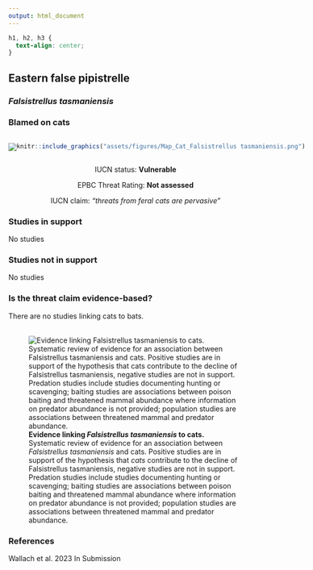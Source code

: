 ```yaml
---
output: html_document
---
```

```css
h1, h2, h3 {
  text-align: center;
}
```

## **Eastern false pipistrelle**
### *Falsistrellus tasmaniensis*
### Blamed on cats

:::: {style="display: flex;"}

[![](assets/photos/Falsistrellus tasmaniensis.png)](https://www.inaturalist.org/photos/130921?size=original)

::: {}

:::

::: {}
  ```r
  knitr::include_graphics("assets/figures/Map_Cat_Falsistrellus tasmaniensis.png")
  ```
:::

::::
<center>
IUCN status: **Vulnerable**

EPBC Threat Rating: **Not assessed**

IUCN claim: *"threats from feral cats are pervasive"*

</center>

### Studies in support

No studies

### Studies not in support

No studies

### Is the threat claim evidence-based?

There are no studies linking cats to bats.
<br>
<br>

![**Evidence linking *Falsistrellus tasmaniensis* to cats.** Systematic review of evidence for an association between *Falsistrellus tasmaniensis* and cats. Positive studies are in support of the hypothesis that *cats* contribute to the decline of Falsistrellus tasmaniensis, negative studies are not in support. Predation studies include studies documenting hunting or scavenging; baiting studies are associations between poison baiting and threatened mammal abundance where information on predator abundance is not provided; population studies are associations between threatened mammal and predator abundance.](assets/figures/Main_Evidence_Cat_Falsistrellus tasmaniensis.png)

### References



Wallach et al. 2023 In Submission

